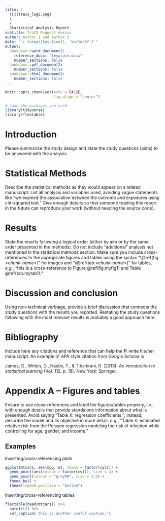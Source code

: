 ```yaml
---
title: |
  ![](tracs_logo.png)
  \
  \
  Statistical Analysis Report
subtitle: TraCS Request #xxxxx
author: Author 1 and Author 2
date: "`r format(Sys.time(), '%d/%m/%Y')`"
output:
  bookdown::word_document2:
    reference_docx: "template.docx"
    number_sections: false
  bookdown::pdf_document2:
    number_sections: false
  bookdown::html_document2:
    number_sections: false
---
```


```r
knitr::opts_chunk$set(echo = FALSE,
                      fig.align = "center")

# Load the packages you need
library(tidyverse)
library(flextable)
```

# Introduction

Please summarize the study design and state the study questions (aims) to be answered with the analysis.

# Statistical Methods

Describe the statistical methods as they would appear on a related manuscript. List all analysis and variables used, avoiding vague statements like "we examed the association between the outcome and exposures using chi-squared test." Give enough details so that someone reading this report in the future can reproduce your work (without needing the source code).

# Results

State the results following a logical order (either by aim or by the same order presented in the methods). Do not include "additional" analysis not mentioned in the statistical methods section. Make sure you include cross-references to the appropriate figures and tables using the syntax "\\\@ref(fig:\<*chunk-name*\>)" for images and "\\\@ref(tab:\<*chunk-name*\>)" for tables, *e.g.*, "this is a cross-reference to Figure \@ref(fig:myfig1) and Table \@ref(tab:mytab1)."

# Discussion and conclusion

Using non-technical verbiage, provide a brief discussion that connects the study questions with the results you reported. Restating the study questions following with the most relevant results is probably a good approach here.

# Bibliography

Include here any citations and reference that can help the PI write his/her manuscript. An example of APA style citation from Google Scholar is

   James, G., Witten, D., Hastie, T., & Tibshirani, R. (2013). *An introduction to statistical learning* (Vol. 112, p. 18). New York: Springer.


# Appendix A -- Figures and tables

Ensure to use cross-references and label the figures/tables properly, *i.e.*, with enough details that provide standalone information about what is presented. Avoid saying "Table X: regression coefficients."; instead, describe the model and its objective in more detail, *e.g.*, "Table X: estimated relative risk from the Poisson regression modeling the risk of infection while controlling for age, gender, and income."

## Examples

Inserting/cross-referencing plots

```r
ggplot(mtcars, aes(mpg, wt, shape = factor(cyl))) +
  geom_point(aes(colour = factor(cyl)), size = 4) +
  geom_point(colour = "grey90", size = 1.5) +
  theme_bw() +
  theme(legend.position = "bottom")
```

Inserting/cross-referencing tables

```r
flextable(head(mtcars)) %>% 
  autofit() %>% 
  set_caption('this is another useful caption.')
```
